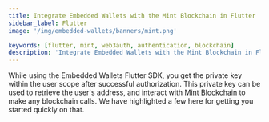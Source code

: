 ```yaml
---
title: Integrate Embedded Wallets with the Mint Blockchain in Flutter
sidebar_label: Flutter
image: '/img/embedded-wallets/banners/mint.png'

keywords: [flutter, mint, web3auth, authentication, blockchain]
description: 'Integrate Embedded Wallets with the Mint Blockchain in Flutter | Embedded Wallets'
---
```



<SEO
  title="Integrate Embedded Wallets with the Mint Blockchain in Flutter"
  description="Integrate Embedded Wallets with the Mint Blockchain in Flutter | Embedded Wallets"
  image="https://docs.metamask.io/img/embedded-wallets/banners/mint.png"
  slug="/embedded-wallets/connect-blockchain/evm/mint/flutter"
/>

While using the Embedded Wallets Flutter SDK, you get the private key within the user scope after successful authorization. This private key can be used to retrieve the user's address, and interact with [Mint Blockchain](https://mintscan.org/) to make any blockchain calls. We have highlighted a few here for getting you started quickly on that.

<EVMInteraction />
